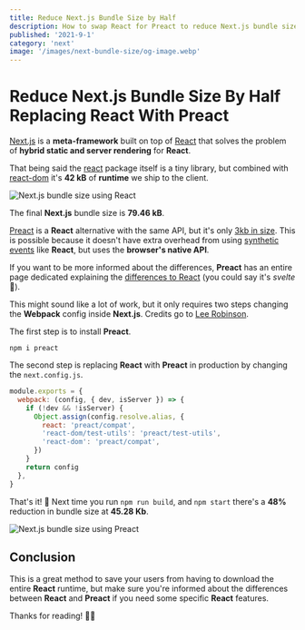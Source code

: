 ```yaml
---
title: Reduce Next.js Bundle Size by Half
description: How to swap React for Preact to reduce Next.js bundle size
published: '2021-9-1'
category: 'next'
image: '/images/next-bundle-size/og-image.webp'
---
```


# Reduce Next.js Bundle Size By Half Replacing React With Preact

[Next.js](https://nextjs.org/) is a **meta-framework** built on top of [React](https://reactjs.org/) that solves the problem of **hybrid static and server rendering** for **React**.

That being said the [react](https://bundlephobia.com/package/react@17.0.2) package itself is a tiny library, but combined with [react-dom](https://bundlephobia.com/package/react-dom@17.0.2) it's **42 kB** of **runtime** we ship to the client.

<Image
  height={648}
  width={1000}
  src="/images/next-bundle-size/react.webp"
  alt="Next.js bundle size using React"
/>

The final **Next.js** bundle size is **79.46 kB**.

[Preact](https://preactjs.com/) is a **React** alternative with the same API, but it's only [3kb in size](https://bundlephobia.com/package/preact@10.5.14). This is possible because it doesn't have extra overhead from using [synthetic events](https://reactjs.org/docs/events.html) like **React**, but uses the **browser's native API**.

If you want to be more informed about the differences, **Preact** has an entire page dedicated explaining the [differences to React](https://preactjs.com/guide/v8/differences-to-react/) (you could say it's _svelte_ 🥁).

This might sound like a lot of work, but it only requires two steps changing the **Webpack** config inside **Next.js**. Credits go to [Lee Robinson](https://leerob.io/).

The first step is to install **Preact**.

```shell:terminal
npm i preact
```

The second step is replacing **React** with **Preact** in production by changing the `next.config.js`.

```js:next.config.js
module.exports = {
  webpack: (config, { dev, isServer }) => {
    if (!dev && !isServer) {
      Object.assign(config.resolve.alias, {
        react: 'preact/compat',
        'react-dom/test-utils': 'preact/test-utils',
        'react-dom': 'preact/compat',
      })
    }
    return config
  },
}
```

That's it! 🥳 Next time you run `npm run build`, and `npm start` there's a **48%** reduction in bundle size at **45.28 Kb**.

<Image
  height={648}
  width={1000}
  src="/images/next-bundle-size/preact.webp"
  alt="Next.js bundle size using Preact"
/>

## Conclusion

This is a great method to save your users from having to download the entire **React** runtime, but make sure you're informed about the differences between **React** and **Preact** if you need some specific **React** features.

Thanks for reading! 🏄‍♀️
